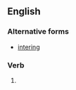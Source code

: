 ==English==

===Alternative forms===
* [[intering]] {{qualifier|rare}}

===Verb===
{{head|en|present participle}}

# {{present participle of|inter|lang=en|nocat=1}}